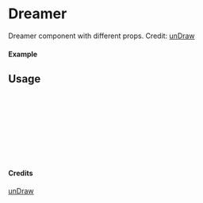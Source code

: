 
<Meta of={Dreamer} title="unDraw/Dreamer" />

# Dreamer

Dreamer component with different props.
Credit: [unDraw](https://undraw.co/illustrations)

#### Example

<Canvas of={Dreamer.Primary} />

## Usage

```ts
import { Dreamer } from "yadl-ui";

const Example = () => {
  return (
      <Dreamer />
  );
};

export default Example;
```

#### Credits
[unDraw](https://undraw.co/illustrations)
